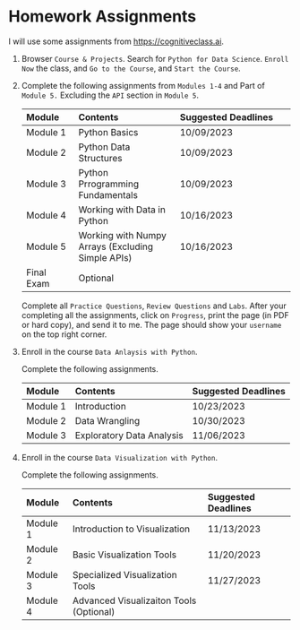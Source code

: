 # Homework Assignments

I will use some assignments from <https://cognitiveclass.ai>.

1.  Browser `Course & Projects`. Search for `Python for Data Science`. `Enroll Now` the class, and `Go to the Course`, and `Start the Course`. 

2.  Complete the following   assignments from `Modules 1-4` and Part of `Module 5.` Excluding the `API` section in `Module 5`. 
    
    | Module   | Contents             | Suggested Deadlines |
    |:----------|:--------------------|:-----------------------|
    | Module 1    | Python Basics   |     10/09/2023  |
    | Module 2    | Python Data Structures   |     10/09/2023  |
    | Module 3    | Python Prrogramming Fundamentals   |     10/09/2023  |
    | Module 4    | Working with Data in Python   |     10/16/2023  |
    | Module 5    | Working with Numpy Arrays (Excluding Simple APIs)   |     10/16/2023  |
    | Final Exam |     Optional                        |  |
    
    
    Complete all `Practice Questions`, `Review Questions` and `Labs`. After your completing all the assignments, click on `Progress`, print the page (in PDF or hard copy), and send it to me. The page should show your `username` on the top right corner. 


3. Enroll in the course `Data Anlaysis with Python`. 

    Complete the following   assignments. 
    
    | Module   | Contents             | Suggested Deadlines |
    |:----------|:--------------------|:-----------------------|
    | Module 1    | Introduction   |     10/23/2023  |
    | Module 2    | Data Wrangling   |     10/30/2023  |
    | Module 3    | Exploratory Data Analysis   |     11/06/2023  |
    
4. Enroll in the course `Data Visualization with Python`. 

    Complete the following   assignments. 
    
    | Module   | Contents             | Suggested Deadlines |
    |:----------|:--------------------|:-----------------------|
    | Module 1    | Introduction to Visualization   |     11/13/2023  |
    | Module 2    | Basic Visualization Tools   |     11/20/2023  |
    | Module 3    | Specialized Visualization Tools   |     11/27/2023  |
    | Module 4    | Advanced Visualizaiton Tools (Optional)  |       |
    
    